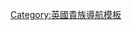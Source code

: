 {{Navbox
| name = 傑利科伯爵
| title = {{link-en|傑利科伯爵|Earl Jellicoe}}
| state = {{{state|autocollapse}}}
| bodyclass = hlist
| list1 =
* [[第一代傑利科伯爵約翰·傑利科|第一代伯爵約翰·傑利科]]（1925年－1935年）
* {{link-en|第二代傑利科伯爵喬治·傑利科|George Jellicoe, 2nd Earl Jellicoe|第二代伯爵喬治·傑利科}}（1935年－2007年）
* [[第三代傑利科伯爵派翠克·傑利科|第三代伯爵派翠克·傑利科]]（2007年至今）
}}<noinclude>
{{collapsible option}}
[[Category:英國貴族導航模板]]
</noinclude>